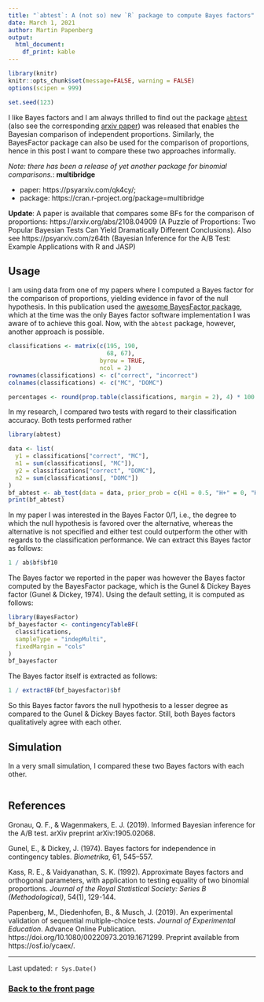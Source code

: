 ```yaml
---
title: "`abtest`: A (not so) new `R` package to compute Bayes factors"
date: March 1, 2021
author: Martin Papenberg
output:
  html_document:
    df_print: kable
---
```


```r

library(knitr)
knitr::opts_chunk$set(message=FALSE, warning = FALSE)
options(scipen = 999)

set.seed(123)

```

I like Bayes factors and I am always thrilled to find out the package 
[`abtest`](https://github.com/quentingronau/abtest) (also see the corresponding 
[arxiv paper](https://arxiv.org/abs/1905.02068)) was released that enables the 
Bayesian comparison of independent proportions. Similarly, the BayesFactor 
package can also be used for the comparison of proportions, hence in this post I 
want to compare these two approaches informally.

*Note: there has been a release of yet another package for binomial
comparisons.*: **multibridge**

- paper: https://psyarxiv.com/qk4cy/;
- package: https://cran.r-project.org/package=multibridge

**Update**: A paper is available that compares some BFs for the comparison of proportions: https://arxiv.org/abs/2108.04909 (A Puzzle of Proportions: Two Popular Bayesian Tests Can Yield Dramatically Different Conclusions). Also see https://psyarxiv.com/z64th (Bayesian Inference for the A/B Test: Example Applications with R and JASP)

## Usage

I am using data from one of my papers where I computed a Bayes factor for the 
comparison of proportions, yielding evidence in favor of the null hypothesis. In 
this publication used the [awesome BayesFactor 
package](https://cran.r-project.org/package=BayesFactor), which at the time was 
the only Bayes factor software implementation I was aware of to achieve this 
goal. Now, with the `abtest` package, however, another approach is possible. 

```r

classifications <- matrix(c(195, 190, 
                            68, 67),
                          byrow = TRUE,
                          ncol = 2)
rownames(classifications) <- c("correct", "incorrect")
colnames(classifications) <- c("MC", "DOMC")

percentages <- round(prop.table(classifications, margin = 2), 4) * 100
```

In my research, I compared two tests with regard to their classification 
accuracy. Both tests performed rather 

```r
library(abtest)

data <- list(
  y1 = classifications["correct", "MC"],
  n1 = sum(classifications[, "MC"]),
  y2 = classifications["correct", "DOMC"],
  n2 = sum(classifications[, "DOMC"])
)
bf_abtest <- ab_test(data = data, prior_prob = c(H1 = 0.5, "H+" = 0, "H-" = 0, H0 = 0.5))
print(bf_abtest)

```

In my paper I was interested in the Bayes Factor 0/1, i.e., the degree to which 
the null hypothesis is favored over the alternative, whereas the alternative is 
not specified and either test could outperform the other with regards to the 
classification performance. We can extract this Bayes factor as follows:

```r
1 / ab$bf$bf10
```

The Bayes factor we reported in the paper was however the Bayes factor computed 
by the BayesFactor package, which is the Gunel & Dickey Bayes factor (Gunel & 
Dickey, 1974). Using the default setting, it is computed as follows:

```r

library(BayesFactor)
bf_bayesfactor <- contingencyTableBF(
  classifications, 
  sampleType = "indepMulti", 
  fixedMargin = "cols"
)
bf_bayesfactor

```

The Bayes factor itself is extracted as follows:

```r
1 / extractBF(bf_bayesfactor)$bf
```

So this Bayes factor favors the null hypothesis to a lesser degree as compared 
to the Gunel & Dickey Bayes factor. Still, both Bayes factors qualitatively 
agree with each other. 

## Simulation

In a very small simulation, I compared these two Bayes factors with each other.

```r



```


## References 

Gronau, Q. F., & Wagenmakers, E. J. (2019). Informed Bayesian inference for the 
A/B test. arXiv preprint arXiv:1905.02068.

Gunel, E., & Dickey, J. (1974). Bayes factors for independence in contingency 
tables. *Biometrika*, 61, 545–557.

Kass, R. E., & Vaidyanathan, S. K. (1992). Approximate Bayes factors and 
orthogonal parameters, with application to testing equality of two binomial 
proportions. *Journal of the Royal Statistical Society: Series B 
(Methodological)*, 54(1), 129-144.

Papenberg, M., Diedenhofen, B., & Musch, J. (2019). An experimental validation 
of sequential multiple-choice tests. *Journal of Experimental Education*. 
Advance Online Publication. https://doi.org/10.1080/00220973.2019.1671299.
Preprint available from https://osf.io/ycaex/.

---

Last updated: `r Sys.Date()`

### <a href="index.html">Back to the front page</a>

&nbsp;
